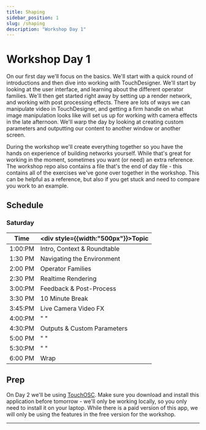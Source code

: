 ```yaml
---
title: Shaping
sidebar_position: 1
slug: /shaping
description: "Workshop Day 1"
---
```



# Workshop Day 1

On our first day we'll focus on the basics. We'll start with a quick round of introductions and then dive into working with TouchDesigner. We'll start by looking at the user interface, and learning about the different operator families. We'll then get started right away by setting up a render network, and working with post processing effects. There are lots of ways we can manipulate video in TouchDesigner, and getting a firm handle on what image manipulation looks like will set us up for working with camera effects in the late afternoon. We'll warp the day by looking at creating custom parameters and outputting our content to another window or another screen. 

During the workshop we'll create everything together so you have the hands on experience of building networks yourself. While that's great for working in the moment, sometimes you want (or need) an extra reference. The workshop repo also contains a file that's the end of day file - this contains all of the exercises we've gone over together in the workshop. This can be helpful as a reference, but also if you get stuck and need to compare you work to an example.

## Schedule

### Saturday 
| Time    | <div style={{width:"500px"}}>Topic</div> |
| ------- | :--------------------------------------- |
| 1:00:PM | Intro, Context & Roundtable              |
| 1:30 PM | Navigating the Environment               |
| 2:00 PM | Operator Families                        |
| 2:30 PM | Realtime Rendering                       |
| 3:00:PM | Feedback & Post-Process                  |
| 3:30 PM | 10 Minute Break                          |
| 3:45:PM | Live Camera Video FX                     |
| 4:00:PM | "                        "               |
| 4:30:PM | Outputs & Custom Parameters              |
| 5:00 PM | "                        "               |
| 5:30:PM | "                        "               |
| 6:00 PM | Wrap                                     |
## Prep

On Day 2 we'll be using [TouchOSC]. Make sure you download and install this application before tomorrow - we'll only be working locally, so you only need to install it on your laptop. While there is a paid version of this app, we will only be using the features in the free version for the workshop.

---
<DocCardList />

<!-- links -->

[TouchOSC]: https://hexler.net/touchosc